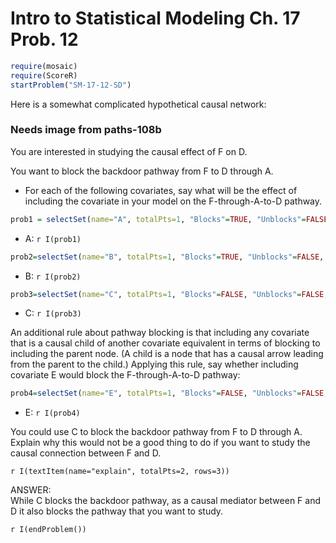 Intro to Statistical Modeling Ch. 17 Prob. 12
========================================================
```r
require(mosaic)
require(ScoreR)
startProblem("SM-17-12-SD")
``` 

Here is a somewhat complicated hypothetical causal network:


### Needs image from paths-108b

\begin{tikzpicture}{scale=.6}
\measurableNode{A}{(2,8)}{A}
\measurableNode{B}{(4,6)}{B}
\measurableNode{C}{(2,4)}{C}
\measurableNode{D}{(2,2)}{D}
\measurableNode{E}{(6,4)}{E}
\measurableNode{F}{(0,6)}{F}
\straightLink{A}{F}{}
\straightLink{A}{B}{}
\straightLink{B}{C}{}
\straightLink{B}{E}{}
\straightLink{F}{C}{}
\straightLink{C}{D}{}
\end{tikzpicture}


You are interested in studying the causal effect of F on D.  

You want to block the backdoor pathway from F to D through A.  

* For each of the following covariates, say what will be the effect of including the covariate in your model on the F-through-A-to-D pathway.
```r
prob1 = selectSet(name="A", totalPts=1, "Blocks"=TRUE, "Unblocks"=FALSE, "Neither"=FALSE)
```
*  A:  `r I(prob1)`
```r
prob2=selectSet(name="B", totalPts=1, "Blocks"=TRUE, "Unblocks"=FALSE, "Neither"=FALSE)
```
*  B:  `r I(prob2)`
```r
prob3=selectSet(name="C", totalPts=1, "Blocks"=FALSE, "Unblocks"=FALSE, "Neither"=TRUE)
```
*  C:  `r I(prob3)`

An additional rule about pathway blocking is that including any covariate that is a causal child of another covariate equivalent in terms of blocking to including the parent node. (A child is a node that has a causal arrow leading from the parent to the child.)  Applying this rule, say whether including covariate E would block the F-through-A-to-D pathway:
```r
prob4=selectSet(name="E", totalPts=1, "Blocks"=FALSE, "Unblocks"=FALSE, "Neither"=TRUE)
```
*  E:  `r I(prob4)`

You could use C to block the backdoor pathway from F to D through A.
Explain why this would not be a good thing to do if you want to study
the causal connection between F and D.

`r I(textItem(name="explain", totalPts=2, rows=3))`


<aside>
ANSWER:    
While C blocks the backdoor pathway, as a causal mediator between F and D it also blocks the pathway that you want to study.
</aside>

`r I(endProblem())`